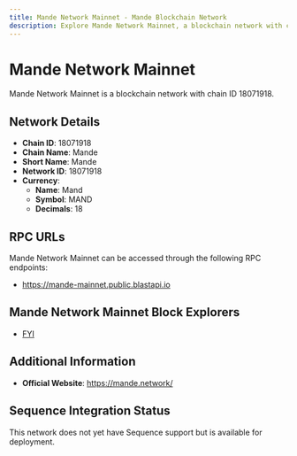 ```yaml
--- 
title: Mande Network Mainnet - Mande Blockchain Network
description: Explore Mande Network Mainnet, a blockchain network with chain ID 18071918. Learn about its native currency, Mand, and how to interact with the network.
---
```


# Mande Network Mainnet

Mande Network Mainnet is a blockchain network with chain ID 18071918.

## Network Details

- **Chain ID**: 18071918
- **Chain Name**: Mande
- **Short Name**: Mande
- **Network ID**: 18071918
- **Currency**: 
  - **Name**: Mand
  - **Symbol**: MAND
  - **Decimals**: 18

## RPC URLs

Mande Network Mainnet can be accessed through the following RPC endpoints:

- https://mande-mainnet.public.blastapi.io

## Mande Network Mainnet Block Explorers

- [FYI](https://dym.fyi/r/mande)

## Additional Information

- **Official Website**: https://mande.network/

## Sequence Integration Status

This network does not yet have Sequence support but is available for deployment.
